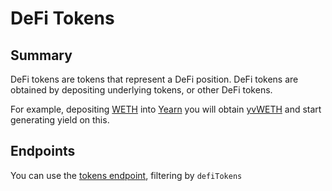 # DeFi Tokens

## Summary

DeFi tokens are tokens that represent a DeFi position. DeFi tokens are obtained by depositing underlying tokens, or other DeFi tokens.

For example, depositing [WETH](https://etherscan.io/token/0xc02aaa39b223fe8d0a0e5c4f27ead9083c756cc2) into [Yearn](https://yearn.finance/) you will obtain [yvWETH](https://etherscan.io/token/0xa258C4606Ca8206D8aA700cE2143D7db854D168c) and start generating yield on this.

## Endpoints

You can use the [tokens endpoint](../../metadata-api/api-reference/tokens), filtering by `defiTokens`
